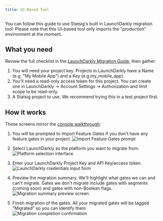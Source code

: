 ```yaml
---
title: UI-Based Tool
---
```

You can follow this guide to use Statsig's built in LaunchDarkly migration tool. Please note that this UI-based tool only imports the "production" environment at the moment.

## What you need

Review the full checklist in the [LaunchDarkly Migration Guide](/guides/migrate-from-launchdarkly#what-you-need), then gather:

1. You will need your project key. Projects in LaunchDarkly have a Name (e.g. "My Mobile App") and a Key (e.g.my_mobile_app).
2. You'll need a read-only access token for this project. You can create one in LaunchDarkly -> Account Settings -> Authorization and limit scope to be read-only.
3. A Statsig project to use. We recommend trying this in a test project first.

## How it works

These screens mirror the [console walkthrough](/guides/migrate-from-launchdarkly#how-it-works):

1. You will be prompted to Import Feature Gates if you don't have any feature gates in your project.
![Import Feature Gates prompt](/images/tutorials/migration-launchdarkly/ui-tool/ui-based-tool1.png)

2. Select LaunchDarkly as the platform you want to migrate from.
![Platform selection interface](/images/tutorials/migration-launchdarkly/ui-tool/ui-based-tool2.png)

3. Enter your LaunchDarkly Project Key and API Key/access token.
![LaunchDarkly credentials input form](/images/tutorials/migration-launchdarkly/ui-tool/ui-based-tool3.png)

4. Preview the migration summary. We'll highlight what gates we can and can't migrate. Gates we don't migrate include gates with segments (coming soon) and gates with non-Boolean flags.
![Migration summary preview screen](/images/tutorials/migration-launchdarkly/ui-tool/ui-based-tool4.png)

5. Finish migration of the gates. All your migrated gates will be tagged "Migrated" so you can identify them.
![Migration completion confirmation](/images/tutorials/migration-launchdarkly/ui-tool/ui-based-tool5.png)
